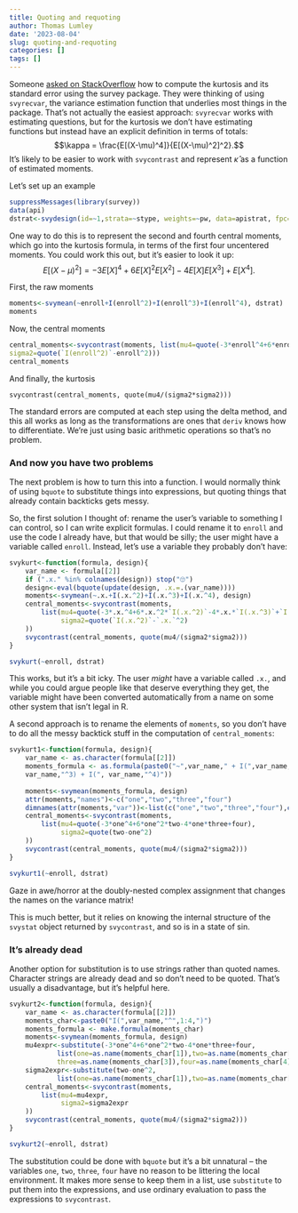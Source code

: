 ```yaml
---
title: Quoting and requoting
author: Thomas Lumley
date: '2023-08-04'
slug: quoting-and-requoting
categories: []
tags: []
---
```


Someone [asked on StackOverflow](https://stackoverflow.com/questions/76733872/using-svyrecvar-to-get-the-variance-of-a-statistic-in-the-survey-r-package) how to compute the kurtosis and its standard error using the survey package.  They were thinking of using `svyrecvar`, the variance estimation function that underlies most things in the package.  That's not actually the easiest approach: `svyrecvar` works with estimating questions, but for the kurtosis we don't have estimating functions but instead have an explicit definition in terms of totals: 
$$\kappa = \frac{E[(X-\mu)^4]}{E[(X-\mu)^2]^2}.$$
It's likely to be easier to work with `svycontrast` and represent $\hat\kappa$ as a function of estimated moments. 

Let's set up an example
```r
suppressMessages(library(survey))
data(api)
dstrat<-svydesign(id=~1,strata=~stype, weights=~pw, data=apistrat, fpc=~fpc)
```

One way to do this is to represent the second and fourth central moments, which go into the kurtosis formula, in terms of the first four uncentered moments. You could work this out, but it's easier to look it up:
$$E[(X-\mu)^2]= -3E[X]^4+6E[X]^2E[X^2]-4E[X]E[X^3]+E[X^4].$$

First, the raw moments
```r
moments<-svymean(~enroll+I(enroll^2)+I(enroll^3)+I(enroll^4), dstrat)
moments
```

Now, the central moments
```r
central_moments<-svycontrast(moments, list(mu4=quote(-3*enroll^4+6*enroll^2*`I(enroll^2)`-4*enroll*`I(enroll^3)`+`I(enroll^4)`),
sigma2=quote(`I(enroll^2)`-enroll^2)))
central_moments
```

And finally, the kurtosis
```
svycontrast(central_moments, quote(mu4/(sigma2*sigma2)))
```

The standard errors are computed at each step using the delta method, and this all works as long as the transformations are ones that `deriv` knows how to differentiate. We're just using basic arithmetic operations so that's no problem. 


### And now you have two problems

The next problem is how to turn this into a function. I would normally think of using `bquote` to substitute things into expressions, but quoting things that already contain backticks gets messy. 

So, the first solution I thought of: rename the user's variable to something I can control, so I can write explicit formulas.  I could rename it to `enroll` and use the code I already have, but that would be silly; the user might have a variable called `enroll`. Instead, let's use a variable they probably don't have:

```r
svykurt<-function(formula, design){
    var_name <- formula[[2]]
    if (".x." %in% colnames(design)) stop("🙄")
    design<-eval(bquote(update(design, .x.=.(var_name))))
    moments<-svymean(~.x.+I(.x.^2)+I(.x.^3)+I(.x.^4), design)
    central_moments<-svycontrast(moments, 
        list(mu4=quote(-3*.x.^4+6*.x.^2*`I(.x.^2)`-4*.x.*`I(.x.^3)`+`I(.x.^4)`),
             sigma2=quote(`I(.x.^2)`-`.x.`^2)
    ))
    svycontrast(central_moments, quote(mu4/(sigma2*sigma2)))    
}

svykurt(~enroll, dstrat)
```

This works, but it's a bit icky. The user *might* have a variable called `.x.`, and while you could argue people like that deserve everything they get, the variable might have been converted automatically from a name on some other system that isn't legal in R. 

A second approach is to rename the elements of `moments`, so you don't have to do all the messy backtick stuff in the computation of `central_moments`:

```r
svykurt1<-function(formula, design){
    var_name <- as.character(formula[[2]])
    moments_formula <- as.formula(paste0("~",var_name," + I(",var_name,"^2) + I(",
    var_name,"^3) + I(", var_name,"^4)"))
  
    moments<-svymean(moments_formula, design)
    attr(moments,"names")<-c("one","two","three","four")
    dimnames(attr(moments,"var"))<-list(c("one","two","three","four"),c("one","two","three","four"))
    central_moments<-svycontrast(moments, 
        list(mu4=quote(-3*one^4+6*one^2*two-4*one*three+four),
             sigma2=quote(two-one^2)
    ))
    svycontrast(central_moments, quote(mu4/(sigma2*sigma2)))    
}

svykurt1(~enroll, dstrat)
```

Gaze in awe/horror at the doubly-nested complex assignment that changes the names on the variance matrix!  

This is much better, but it relies on knowing the internal structure of the `svystat` object returned by `svycontrast`, and so is in a state of sin. 

### It's already dead

Another option for substitution is to use strings rather than quoted names. Character strings are already dead and so don't need to be quoted. That's usually a disadvantage, but it's helpful here.

```r
svykurt2<-function(formula, design){
    var_name <- as.character(formula[[2]])
    moments_char<-paste0("I(",var_name,"^",1:4,")")
    moments_formula <- make.formula(moments_char)
    moments<-svymean(moments_formula, design)
    mu4expr<-substitute(-3*one^4+6*one^2*two-4*one*three+four, 
            list(one=as.name(moments_char[1]),two=as.name(moments_char[2]),
            three=as.name(moments_char[3]),four=as.name(moments_char[4])))
    sigma2expr<-substitute(two-one^2, 
            list(one=as.name(moments_char[1]),two=as.name(moments_char[2])))
    central_moments<-svycontrast(moments, 
        list(mu4=mu4expr,
             sigma2=sigma2expr
    ))
    svycontrast(central_moments, quote(mu4/(sigma2*sigma2)))    
}

svykurt2(~enroll, dstrat)
```

The substitution could be done with `bquote` but it's a bit unnatural --  the variables `one`, `two`, `three`, `four` have no reason to be littering the local environment. It makes more sense to keep them in a list,  use `substitute` to put them into the expressions, and use ordinary evaluation to pass the expressions to `svycontrast`.


